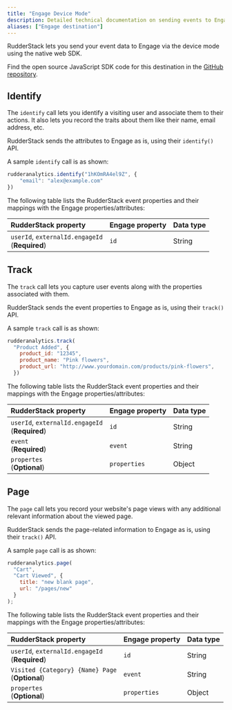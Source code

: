 ```yaml
---
title: "Engage Device Mode"
description: Detailed technical documentation on sending events to Engage using the RudderStack web device mode.
aliases: ["Engage destination"]
---
```


RudderStack lets you send your event data to Engage via the <Link to="/destinations/rudderstack-connection-modes/#device-mode">device mode</Link> using the native web SDK. 

<div class="infoBlock">
Find the open source JavaScript SDK code for this destination in the <a href="https://github.com/rudderlabs/rudder-sdk-js/tree/production/integrations/">GitHub repository</a>.
</div>

## Identify

The <Link to="/event-spec/standard-events/identify/">`identify`</Link> call lets you identify a visiting user and associate them to their actions. It also lets you record the traits about them like their name, email address, etc.

RudderStack sends the attributes to Engage as is, using their `identify()` API.

A sample `identify` call is as shown:

```javascript
rudderanalytics.identify("1hKOmRA4el9Z", {
    "email": "alex@example.com"
})
```

The following table lists the RudderStack event properties and their mappings with the Engage properties/attributes:

| RudderStack property   | Engage property  | Data type |
| :-------------| :-----------------| :------|
| `userId`, `externalId.engageId` <br /> (**Required**) | `id`     |     String |

## Track

The <Link to="/event-spec/standard-events/track">`track`</Link> call lets you capture user events along with the properties associated with them.

RudderStack sends the event properties to Engage as is, using their `track()` API.

A sample `track` call is as shown:

```javascript
rudderanalytics.track(
  "Product Added", {
    product_id: "12345",
    product_name: "Pink flowers",
    product_url: "http://www.yourdomain.com/products/pink-flowers",
  })
```

The following table lists the RudderStack event properties and their mappings with the Engage properties/attributes:

| RudderStack property   | Engage property  | Data type |
| :-------------| :-----------------| :------|
| `userId`, `externalId.engageId` <br /> (**Required**) | `id`     |     String |
| `event` <br /> (**Required**) | `event`     |     String |
| `propertes` <br /> (**Optional**) | `properties`     |     Object |

## Page
  
The <Link to="/event-spec/standard-events/page">`page`</Link> call lets you record your website's page views with any additional relevant information about the viewed page.

RudderStack sends the page-related information to Engage as is, using their `track()` API.

A sample `page` call is as shown:

```javascript
rudderanalytics.page(
  "Cart",
  "Cart Viewed", {
    title: "new blank page",
    url: "/pages/new"
  }
);
```

The following table lists the RudderStack event properties and their mappings with the Engage properties/attributes:

| RudderStack property   | Engage property  | Data type |
| :-------------| :-----------------| :------|
| `userId`, `externalId.engageId` <br /> (**Required**) | `id`     |     String |
| `Visited {Category} {Name} Page` <br /> (**Optional**) | `event`     |     String |
| `propertes` <br /> (**Optional**) | `properties`     |     Object |
